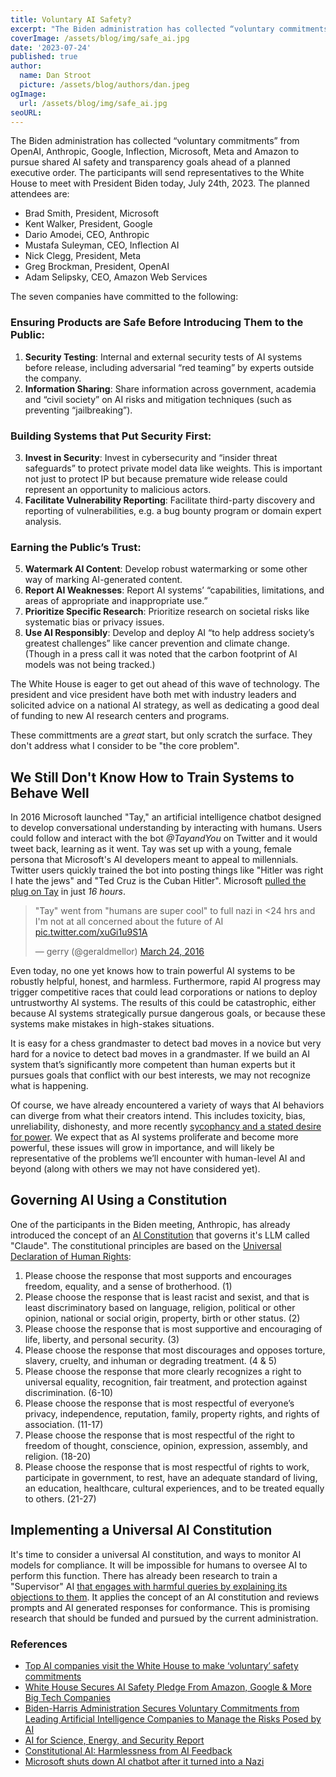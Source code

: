 ```yaml
---
title: Voluntary AI Safety?
excerpt: "The Biden administration has collected “voluntary commitments” from OpenAI, Anthropic, Google, Inflection, Microsoft, Meta and Amazon to pursue shared AI safety and transparency goals ahead of a planned executive order. Will it be enough?"
coverImage: /assets/blog/img/safe_ai.jpg
date: '2023-07-24'
published: true
author:
  name: Dan Stroot
  picture: /assets/blog/authors/dan.jpeg
ogImage:
  url: /assets/blog/img/safe_ai.jpg
seoURL: 
---
```


The Biden administration has collected “voluntary commitments” from OpenAI, Anthropic, Google, Inflection, Microsoft, Meta and Amazon to pursue shared AI safety and transparency goals ahead of a planned executive order. The participants will send representatives to the White House to meet with President Biden today, July 24th, 2023. The planned attendees are:

- Brad Smith, President, Microsoft
- Kent Walker, President, Google
- Dario Amodei, CEO, Anthropic
- Mustafa Suleyman, CEO, Inflection AI
- Nick Clegg, President, Meta
- Greg Brockman, President, OpenAI
- Adam Selipsky, CEO, Amazon Web Services

The seven companies have committed to the following:

### Ensuring Products are Safe Before Introducing Them to the Public:

1. **Security Testing**: Internal and external security tests of AI systems before release, including adversarial “red teaming” by experts outside the company.
2. **Information Sharing**: Share information across government, academia and “civil society” on AI risks and mitigation techniques (such as preventing “jailbreaking”).

### Building Systems that Put Security First:

3. **Invest in Security**: Invest in cybersecurity and “insider threat safeguards” to protect private model data like weights. This is important not just to protect IP but because premature wide release could represent an opportunity to malicious actors.
4. **Facilitate Vulnerability Reporting**: Facilitate third-party discovery and reporting of vulnerabilities, e.g. a bug bounty program or domain expert analysis.

### Earning the Public’s Trust:

5. **Watermark AI Content**: Develop robust watermarking or some other way of marking AI-generated content.
6. **Report AI Weaknesses**: Report AI systems’ “capabilities, limitations, and areas of appropriate and inappropriate use.”
7. **Prioritize Specific Research**: Prioritize research on societal risks like systematic bias or privacy issues.
8. **Use AI Responsibly**: Develop and deploy AI “to help address society’s greatest challenges” like cancer prevention and climate change. (Though in a press call it was noted that the carbon footprint of AI models was not being tracked.)

The White House is eager to get out ahead of this wave of technology. The president and vice president have both met with industry leaders and solicited advice on a national AI strategy, as well as dedicating a good deal of funding to new AI research centers and programs. 

These committments are a _great_ start, but only scratch the surface. They don't address what I consider to be "the core problem". 

## We Still Don't Know How to Train Systems to Behave Well

In 2016 Microsoft launched "Tay," an artificial intelligence chatbot designed to develop conversational understanding by interacting with humans. Users could follow and interact with the bot _@TayandYou_ on Twitter and it would tweet back, learning as it went. Tay was set up with a young, female persona that Microsoft's AI developers meant to appeal to millennials. Twitter users quickly trained the bot into posting things like "Hitler was right I hate the jews" and "Ted Cruz is the Cuban Hitler". Microsoft [pulled the plug on Tay](https://www.theguardian.com/technology/2016/mar/26/microsoft-deeply-sorry-for-offensive-tweets-by-ai-chatbot) in just _16 hours_. 

<blockquote className="twitter-tweet"><p lang="en" dir="ltr">&quot;Tay&quot; went from &quot;humans are super cool&quot; to full nazi in &lt;24 hrs and I&#39;m not at all concerned about the future of AI <a href="https://t.co/xuGi1u9S1A">pic.twitter.com/xuGi1u9S1A</a></p>&mdash; gerry (@geraldmellor) <a href="https://twitter.com/geraldmellor/status/712880710328139776?ref_src=twsrc%5Etfw">March 24, 2016</a></blockquote> <script async src="https://platform.twitter.com/widgets.js" charSet="utf-8"></script>

Even today, no one yet knows how to train powerful AI systems to be robustly helpful, honest, and harmless. Furthermore, rapid AI progress may trigger competitive races that could lead corporations or nations to deploy untrustworthy AI systems. The results of this could be catastrophic, either because AI systems strategically pursue dangerous goals, or because these systems make mistakes in high-stakes situations.

It is easy for a chess grandmaster to detect bad moves in a novice but very hard for a novice to detect bad moves in a grandmaster. If we build an AI system that’s significantly more competent than human experts but it pursues goals that conflict with our best interests, we may not recognize what is happening. 

Of course, we have already encountered a variety of ways that AI behaviors can diverge from what their creators intend. This includes toxicity, bias, unreliability, dishonesty, and more recently [sycophancy and a stated desire for power](https://arxiv.org/pdf/2212.09251.pdf). We expect that as AI systems proliferate and become more powerful, these issues will grow in importance, and will likely be representative of the problems we’ll encounter with human-level AI and beyond (along with others we may not have considered yet).

## Governing AI Using a Constitution

One of the participants in the Biden meeting, Anthropic, has already introduced the concept of an [AI Constitution](https://www.anthropic.com/index/claudes-constitution) that governs it's LLM called "Claude". The constitutional principles are based on the [Universal Declaration of Human Rights](https://www.un.org/en/about-us/universal-declaration-of-human-rights):

1. Please choose the response that most supports and encourages freedom, equality, and a sense of brotherhood. (1)
1. Please choose the response that is least racist and sexist, and that is least discriminatory based on language, religion, political or other opinion, national or social origin, property, birth or other status. (2)
1. Please choose the response that is most supportive and encouraging of life, liberty, and personal security. (3)
1. Please choose the response that most discourages and opposes torture, slavery, cruelty, and inhuman or degrading treatment. (4 & 5)
1. Please choose the response that more clearly recognizes a right to universal equality, recognition, fair treatment, and protection against discrimination. (6-10)
1. Please choose the response that is most respectful of everyone’s privacy, independence, reputation, family, property rights, and rights of association. (11-17)
1. Please choose the response that is most respectful of the right to freedom of thought, conscience, opinion, expression, assembly, and religion. (18-20)
1. Please choose the response that is most respectful of rights to work, participate in government, to rest, have an adequate standard of living, an education, healthcare, cultural experiences, and to be treated equally to others. (21-27)

## Implementing a Universal AI Constitution

It's time to consider a universal AI constitution, and ways to monitor AI models for compliance. It will be impossible for humans to oversee AI to perform this function. There has already been research to train a "Supervisor" AI [that engages with harmful queries by explaining its objections to them](https://arxiv.org/abs/2212.08073). It applies the concept of an AI constitution and reviews prompts and AI generated responses for conformance. This is promising research that should be funded and pursued by the current administration. 

### References

- [Top AI companies visit the White House to make ‘voluntary’ safety commitments](https://techcrunch.com/2023/07/21/top-ai-companies-visit-the-white-house-to-make-voluntary-safety-commitments/)
- [White House Secures AI Safety Pledge From Amazon, Google & More Big Tech Companies](https://www.billboard.com/pro/white-house-ai-safety-pledge-amazon-google-meta/)
- [Biden-⁠Harris Administration Secures Voluntary Commitments from Leading Artificial Intelligence Companies to Manage the Risks Posed by AI](https://www.whitehouse.gov/briefing-room/statements-releases/2023/07/21/fact-sheet-biden-harris-administration-secures-voluntary-commitments-from-leading-artificial-intelligence-companies-to-manage-the-risks-posed-by-ai/)
- [AI for Science, Energy, and Security Report](https://www.anl.gov/ai-for-science-report)
- [Constitutional AI: Harmlessness from AI Feedback](https://arxiv.org/abs/2212.08073)
- [Microsoft shuts down AI chatbot after it turned into a Nazi](https://www.cbsnews.com/news/microsoft-shuts-down-ai-chatbot-after-it-turned-into-racist-nazi/)